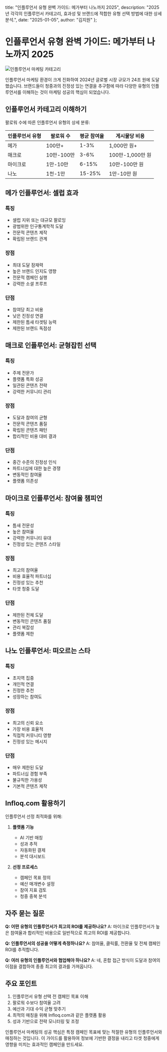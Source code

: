   title: "인플루언서 유형 완벽 가이드: 메가부터 나노까지 2025",
  description: "2025년 각각의 인플루언서 카테고리, 효과성 및 브랜드에 적합한 유형 선택 방법에 대한 상세 분석.",
  date: "2025-01-05",
  author: "김지원"
};

# 인플루언서 유형 완벽 가이드: 메가부터 나노까지 2025

![인플루언서 마케팅 카테고리](/images/blog-posts/influencer-types-2025.jpeg)

인플루언서 마케팅 환경이 크게 진화하여 2024년 글로벌 시장 규모가 24조 원에 도달했습니다. 브랜드들이 청중과의 진정성 있는 연결을 추구함에 따라 다양한 유형의 인플루언서를 이해하는 것이 마케팅 성공의 핵심이 되었습니다.

## 인플루언서 카테고리 이해하기

팔로워 수에 따른 인플루언서 유형의 상세 분류:

| 인플루언서 유형 | 팔로워 수 | 평균 참여율 | 게시물당 비용 |
|--------------|-----------|------------|-------------|
| 메가 | 100만+ | 1-3% | 1,000만 원+ |
| 매크로 | 10만-100만 | 3-6% | 100만-1,000만 원 |
| 마이크로 | 1만-10만 | 6-15% | 10만-100만 원 |
| 나노 | 1천-1만 | 15-25% | 1만-10만 원 |

## 메가 인플루언서: 셀럽 효과

### 특징
- 셀럽 지위 또는 대규모 팔로잉
- 광범위한 인구통계학적 도달
- 전문적 콘텐츠 제작
- 확립된 브랜드 관계

### 장점
- 최대 도달 잠재력
- 높은 브랜드 인지도 영향
- 전문적 캠페인 실행
- 강력한 소셜 프루프

### 단점
- 참여당 최고 비용
- 낮은 진정성 연결
- 제한된 틈새 타겟팅 능력
- 제한된 브랜드 독점성

## 매크로 인플루언서: 균형잡힌 선택

### 특징
- 주제 전문가
- 플랫폼 특화 성공
- 일관된 콘텐츠 전략
- 강력한 커뮤니티 관리

### 장점
- 도달과 참여의 균형
- 전문적 콘텐츠 품질
- 확립된 콘텐츠 패턴
- 합리적인 비용 대비 결과

### 단점
- 중간 수준의 진정성 인식
- 파트너십에 대한 높은 경쟁
- 변동적인 참여율
- 플랫폼 의존성

## 마이크로 인플루언서: 참여율 챔피언

### 특징
- 틈새 전문성
- 높은 참여율
- 강력한 커뮤니티 유대
- 진정성 있는 콘텐츠 스타일

### 장점
- 최고의 참여율
- 비용 효율적 파트너십
- 진정성 있는 추천
- 타겟 청중 도달

### 단점
- 제한된 전체 도달
- 변동적인 콘텐츠 품질
- 관리 복잡성
- 플랫폼 제한

## 나노 인플루언서: 떠오르는 스타

### 특징
- 초지역 집중
- 개인적 연결
- 진정한 추천
- 성장하는 참여도

### 장점
- 최고의 신뢰 요소
- 가장 비용 효율적
- 직접적 커뮤니티 영향
- 진정성 있는 메시지

### 단점
- 매우 제한된 도달
- 파트너십 경험 부족
- 불규칙한 가용성
- 기본적 콘텐츠 제작

## Infloq.com 활용하기

인플루언서 선정 최적화를 위해:

1. **플랫폼 기능**
   - AI 기반 매칭
   - 성과 추적
   - 자동화된 결제
   - 분석 대시보드

2. **선정 프로세스**
   - 캠페인 목표 정의
   - 예산 매개변수 설정
   - 참여 지표 검토
   - 청중 중복 분석

## 자주 묻는 질문

**Q: 어떤 유형의 인플루언서가 최고의 ROI를 제공하나요?**
A: 마이크로 인플루언서가 높은 참여율과 합리적인 비용으로 일반적으로 최고의 ROI를 제공합니다.

**Q: 인플루언서의 성공을 어떻게 측정하나요?**
A: 참여율, 클릭률, 전환율 및 전체 캠페인 ROI를 추적합니다.

**Q: 여러 유형의 인플루언서와 협업해야 하나요?**
A: 네, 혼합 접근 방식이 도달과 참여의 이점을 결합하여 종종 최고의 결과를 가져옵니다.

## 주요 포인트

1. 인플루언서 유형 선택 전 캠페인 목표 이해
2. 팔로워 수보다 참여율 고려
3. 예산과 기대 수익 균형 맞추기
4. 최적의 매칭을 위해 Infloq.com과 같은 플랫폼 활용
5. 성과 기반으로 전략 모니터링 및 조정

인플루언서 마케팅의 성공 핵심은 특정 캠페인 목표에 맞는 적절한 유형의 인플루언서와 매칭하는 것입니다. 이 가이드를 활용하여 정보에 기반한 결정을 내리고 타겟 청중에게 영향을 미치는 효과적인 캠페인을 만드세요.